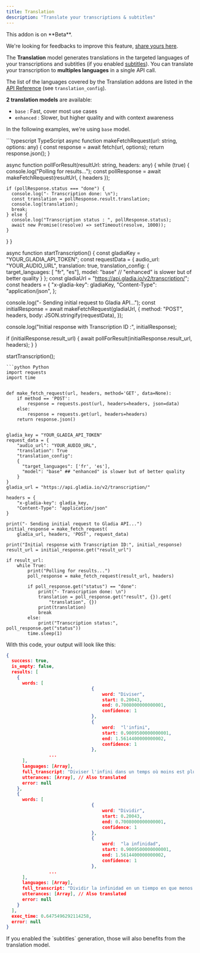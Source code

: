 ```yaml
---
title: Translation
description: "Translate your transcriptions & subtitles"
---
```


<Note>
This addon is on **Beta**.

We're looking for feedbacks to improve this feature, [share yours here](https://gladiaio.typeform.com/feedback?typeform-source=app.gladia.io).
</Note>


The **Translation** model generates translations in the targeted languages of your transcriptions and subtitles (if you enabled [subtitles](/chapters/speech-to-text-api/pages/speech-recognition#export-srt-or-vtt-caption-files)).
You can translate your transcription to **multiples languages** in a single API call.
 
The list of the languages covered by the Translation addons are listed in the [API Reference](/api-reference/api-v2/Transcription/post-v2transcription/) (see `translation_config`).

**2 translation models** are available:

- `base` : Fast, cover most use cases
- `enhanced` : Slower, but higher quality and with context awareness

In the following examples, we're using `base` model.

<CodeGroup>
```typescript TypeScript
async function makeFetchRequest(url: string, options: any) {
  const response = await fetch(url, options);
  return response.json();
}

async function pollForResult(resultUrl: string, headers: any) {
  while (true) {
    console.log("Polling for results...");
    const pollResponse = await makeFetchRequest(resultUrl, { headers });

    if (pollResponse.status === "done") {
      console.log("- Transcription done: \n");
      const translation = pollResponse.result.translation;
      console.log(translation);
      break;
    } else {
      console.log("Transcription status : ", pollResponse.status);
      await new Promise((resolve) => setTimeout(resolve, 1000));
    }
  }
}

async function startTranscription() {
  const gladiaKey = "YOUR_GLADIA_API_TOKEN";
  const requestData = {
    audio_url:
      "YOUR_AUDIO_URL",
    translation: true,
    translation_config: {
      target_languages: [ "fr", "es"],
      model: "base" // "enhanced" is slower but of better quality
    }
  };
  const gladiaUrl = "https://api.gladia.io/v2/transcription/";
  const headers = {
    "x-gladia-key": gladiaKey,
    "Content-Type": "application/json",
  };

  console.log("- Sending initial request to Gladia API...");
  const initialResponse = await makeFetchRequest(gladiaUrl, {
    method: "POST",
    headers,
    body: JSON.stringify(requestData),
  });

  console.log("Initial response with Transcription ID :", initialResponse);

  if (initialResponse.result_url) {
    await pollForResult(initialResponse.result_url, headers);
  }
}

startTranscription();
```
```python Python
import requests
import time


def make_fetch_request(url, headers, method='GET', data=None):
    if method == 'POST':
        response = requests.post(url, headers=headers, json=data)
    else:
        response = requests.get(url, headers=headers)
    return response.json()


gladia_key = "YOUR_GLADIA_API_TOKEN"
request_data = {
    "audio_url": "YOUR_AUDIO_URL",
    "translation": True
    "translation_config":
    {
      "target_languages": ['fr', 'es'],
      "model": "base" ## "enhanced" is slower but of better quality
    }
}
gladia_url = "https://api.gladia.io/v2/transcription/"

headers = {
    "x-gladia-key": gladia_key,
    "Content-Type": "application/json"
}

print("- Sending initial request to Gladia API...")
initial_response = make_fetch_request(
    gladia_url, headers, 'POST', request_data)

print("Initial response with Transcription ID:", initial_response)
result_url = initial_response.get("result_url")

if result_url:
    while True:
        print("Polling for results...")
        poll_response = make_fetch_request(result_url, headers)

        if poll_response.get("status") == "done":
            print("- Transcription done: \n")
            translation = poll_response.get("result", {}).get(
                "translation", {})
            print(translation)
            break
        else:
            print("Transcription status:", poll_response.get("status"))
        time.sleep(1)
```
</CodeGroup>

With this code, your output will look like this:

```json
{
  success: true,
  is_empty: false,
  results: [
    {
      words: [
								{
									word: "Diviser",
									start: 0.20043,
									end: 0.7008000000000001,
									confidence: 1
								},
								{
									word:  "l'infini",
									start: 0.9009500000000001,
									end: 1.5614400000000002,
									confidence: 1
								},
                ...
      ],
      languages: [Array],
      full_transcript: "Diviser l'infini dans un temps où moins est plus...",
      utterances: [Array], // Also translated
      error: null
    },
    {
      words: [
								{
									word: "Dividir",
									start: 0.20043,
									end: 0.7008000000000001,
									confidence: 1
								},
								{
									word:  "la infinidad",
									start: 0.9009500000000001,
									end: 1.5614400000000002,
									confidence: 1
								},
                ...
      ],
      languages: [Array],
      full_transcript: "Dividir la infinidad en un tiempo en que menos es más, donde demasiado nunca es suficiente...",
      utterances: [Array], // Also translated
      error: null
    }
  ],
  exec_time: 0.6475496292114258,
  error: null
}
```

<Tip>
If you enabled the `subtitles` generation, those will also benefits from the translation model.
</Tip>
